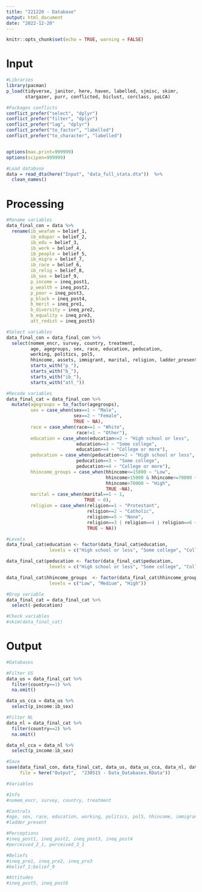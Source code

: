 ```yaml
---
title: "221220 - Database"
output: html_document
date: "2022-12-20"
---
```


```r
knitr::opts_chunk$set(echo = TRUE, warning = FALSE)
```

# Input

```r
#Libraries
library(pacman)
p_load(tidyverse, janitor, here, haven, labelled, sjmisc, skimr,
       stargazer, purr, conflicted, biclust, corclass, poLCA)

```

```r
#Packages conflicts
conflict_prefer("select", "dplyr")
conflict_prefer("filter", "dplyr")
conflict_prefer("lag", "dplyr")
conflict_prefer("to_factor", "labelled")
conflict_prefer("to_character", "labelled")


options(max.print=999999)
options(scipen=999999)
```

```r
#Load database
data = read_dta(here("Input", "data_full_stata.dta"))  %>% 
  clean_names()
```

# Processing

```r

#Rename variables
data_final_con = data %>%
  rename(ib_weafam = belief_1,
         ib_edupar = belief_2,
         ib_edu = belief_3,
         ib_work = belief_4,
         ib_people = belief_5,
         ib_migra = belief_7,
         ib_race = belief_6, 
         ib_relig = belief_8,
         ib_sex = belief_9,
         p_income = ineq_post1, 
         p_wealth = ineq_post2, 
         p_poor = ineq_post3, 
         p_black = ineq_post4,
         b_merit = ineq_pre1, 
         b_diversity = ineq_pre2, 
         b_equality = ineq_pre3,
         att_redist = ineq_post5)

#Select variables
data_final_con = data_final_con %>%
  select(nomem_encr, survey, country, treatment, 
         age, agegroups, sex, race, education, peducation,
         working, politics, pol5, 
         hhincome, assets, immigrant, marital, religion, ladder_present,
         starts_with("p_"),
         starts_with("b_"),
         starts_with("ib_"),
         starts_with("att_"))

#Recode variables
data_final_cat = data_final_con %>%
  mutate(agegroups = to_factor(agegroups),
         sex = case_when(sex==1 ~ "Male",
                         sex==2 ~ "Female",
                         TRUE ~ NA),
         race = case_when(race==1 ~ "White",
                          race!=1 ~ "Other"),
         education = case_when(education<=2 ~ "High school or less",
                          education==3 ~ "Some college",
                          education>=4 ~ "College or more"),
         peducation = case_when(peducation<=2 ~ "High school or less",
                          peducation==3 ~ "Some college",
                          peducation>=4 ~ "College or more"),
         hhincome_groups = case_when(hhincome<=15000 ~ "Low",
                                     hhincome>15000 & hhincome<=70000 ~ "Medium",
                                     hhincome>70000 ~ "High",
                                     TRUE ~NA),
         marital = case_when(marital==1 ~ 1,
                             TRUE ~ 0),
         religion = case_when(religion==1 ~ "Protestant",
                              religion==2 ~ "Catholic",
                              religion==5 ~ "None",
                              religion==3 | religion==4 | religion==6 ~ "Other",
                              TRUE ~ NA))

#Levels
data_final_cat$education <- factor(data_final_cat$education,
                levels = c("High school or less", "Some college", "College or more"))

data_final_cat$peducation <- factor(data_final_cat$peducation,
                levels = c("High school or less", "Some college", "College or more"))

data_final_cat$hhincome_groups  <- factor(data_final_cat$hhincome_groups ,
                levels = c("Low", "Medium", "High"))

#Drop variable
data_final_cat = data_final_cat %>% 
  select(-peducation)

#Check variables
#skim(data_final_cat)

```



# Output


```r

#Databases

#Filter US
data_us = data_final_cat %>% 
  filter(country==1) %>% 
  na.omit()

data_us_cca = data_us %>% 
  select(p_income:ib_sex)

#Filter NL
data_nl = data_final_cat %>% 
  filter(country==2) %>% 
  na.omit()

data_nl_cca = data_nl %>% 
  select(p_income:ib_sex)

```


```r
#Save
save(data_final_con, data_final_cat, data_us, data_us_cca, data_nl, data_nl_cca,
     file = here("Output",  "230515 - Data_Databases.RData"))
```


```r
#Variables

#Info
#nomem_encr, survey, country, treatment

#Controls
#age, sex, race, education, working, politics, pol5, hhincome, immigrant, marital, religion
#ladder_present

#Perceptions
#ineq_post1, ineq_post2, ineq_post3, ineq_post4 
#perceived_2_1, perceived_3_1

#Beliefs
#ineq_pre1, ineq_pre2, ineq_pre3
#belief_1:belief_9

#Attitudes
#ineq_post5, ineq_post6

```
